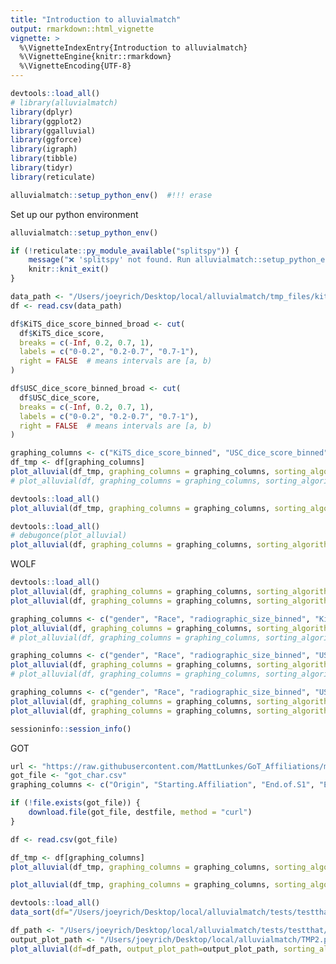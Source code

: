 ```yaml
---
title: "Introduction to alluvialmatch"
output: rmarkdown::html_vignette
vignette: >
  %\VignetteIndexEntry{Introduction to alluvialmatch}
  %\VignetteEngine{knitr::rmarkdown}
  %\VignetteEncoding{UTF-8}
---
```


```r
devtools::load_all()
# library(alluvialmatch)
library(dplyr)
library(ggplot2)
library(ggalluvial)
library(ggforce)
library(igraph)
library(tibble)
library(tidyr)
library(reticulate)

alluvialmatch::setup_python_env()  #!!! erase
```

Set up our python environment
```r
alluvialmatch::setup_python_env()
```

```r
if (!reticulate::py_module_available("splitspy")) {
    message("❌ 'splitspy' not found. Run alluvialmatch::setup_python_env() and restart R.")
    knitr::knit_exit()
}
```

```r
data_path <- "/Users/joeyrich/Desktop/local/alluvialmatch/tmp_files/kits_alluvial_data.csv"
df <- read.csv(data_path)

df$KiTS_dice_score_binned_broad <- cut(
  df$KiTS_dice_score,
  breaks = c(-Inf, 0.2, 0.7, 1),
  labels = c("0-0.2", "0.2-0.7", "0.7-1"),
  right = FALSE  # means intervals are [a, b)
)

df$USC_dice_score_binned_broad <- cut(
  df$USC_dice_score,
  breaks = c(-Inf, 0.2, 0.7, 1),
  labels = c("0-0.2", "0.2-0.7", "0.7-1"),
  right = FALSE  # means intervals are [a, b)
)
```

```r
graphing_columns <- c("KiTS_dice_score_binned", "USC_dice_score_binned")
df_tmp <- df[graphing_columns]
plot_alluvial(df_tmp, graphing_columns = graphing_columns, sorting_algorithm = "None", color_bands=TRUE, verbose=TRUE)
# plot_alluvial(df, graphing_columns = graphing_columns, sorting_algorithm = "neighbornet", color_bands=TRUE)  #!!!! uncomment
```

```r
devtools::load_all()
plot_alluvial(df_tmp, graphing_columns = graphing_columns, sorting_algorithm = "neighbornet", color_bands=TRUE, verbose=TRUE, optimize_column_order_per_cycle=FALSE)
```

```r
devtools::load_all()
# debugonce(plot_alluvial)
plot_alluvial(df, graphing_columns = graphing_columns, sorting_algorithm = "neighbornet", color_bands=TRUE, verbose=TRUE)
```

WOLF
```r
devtools::load_all()
plot_alluvial(df, graphing_columns = graphing_columns, sorting_algorithm = "greedy_WOLF", fixed_column = "KiTS_dice_score_binned", color_bands=TRUE, verbose=TRUE, random_initializations=3)
plot_alluvial(df, graphing_columns = graphing_columns, sorting_algorithm = "greedy_WBLF", color_bands=TRUE, verbose=TRUE, random_initializations = 3)
```



```r
graphing_columns <- c("gender", "Race", "radiographic_size_binned", "KiTS_dice_score_binned_broad")
plot_alluvial(df, graphing_columns = graphing_columns, sorting_algorithm = "None", color_bands=TRUE)
# plot_alluvial(df, graphing_columns = graphing_columns, sorting_algorithm = "neighbornet", color_bands=TRUE)

graphing_columns <- c("gender", "Race", "radiographic_size_binned", "USC_dice_score_binned_broad")
plot_alluvial(df, graphing_columns = graphing_columns, sorting_algorithm = "None", color_bands=TRUE)
# plot_alluvial(df, graphing_columns = graphing_columns, sorting_algorithm = "neighbornet", color_bands=TRUE)
```

```r
graphing_columns <- c("gender", "Race", "radiographic_size_binned", "USC_dice_score_binned")
plot_alluvial(df, graphing_columns = graphing_columns, sorting_algorithm = "None", color_bands=TRUE)
plot_alluvial(df, graphing_columns = graphing_columns, sorting_algorithm = "neighbornet", color_bands=TRUE)
```

```r
sessioninfo::session_info()
```



GOT
```r
url <- "https://raw.githubusercontent.com/MattLunkes/GoT_Affiliations/master/got_char.csv"
got_file <- "got_char.csv"
graphing_columns <- c("Origin", "Starting.Affiliation", "End.of.S1", "End.of.S2", "End.of.S3", "End.of.S4", "End.of.S5", "End.of.S6", "End.of.S7")

if (!file.exists(got_file)) {
    download.file(got_file, destfile, method = "curl")
}

df <- read.csv(got_file)
```

```r
df_tmp <- df[graphing_columns]
plot_alluvial(df_tmp, graphing_columns = graphing_columns, sorting_algorithm = "None", color_bands=TRUE, verbose=TRUE)
```

```r
plot_alluvial(df_tmp, graphing_columns = graphing_columns, sorting_algorithm = "neighbornet", optimize_column_order=FALSE, color_bands=TRUE, verbose=TRUE)
```


```r
devtools::load_all()
data_sort(df="/Users/joeyrich/Desktop/local/alluvialmatch/tests/testthat/ground_truth/df_tests_cli.csv", sorting_algorithm="greedy_WOLF", fixed_column=1)

df_path <- "/Users/joeyrich/Desktop/local/alluvialmatch/tests/testthat/ground_truth/df_tests_cli.csv"
output_plot_path <- "/Users/joeyrich/Desktop/local/alluvialmatch/TMP2.png"
plot_alluvial(df=df_path, output_plot_path=output_plot_path, sorting_algorithm="greedy_WOLF", fixed_column=1)
```




